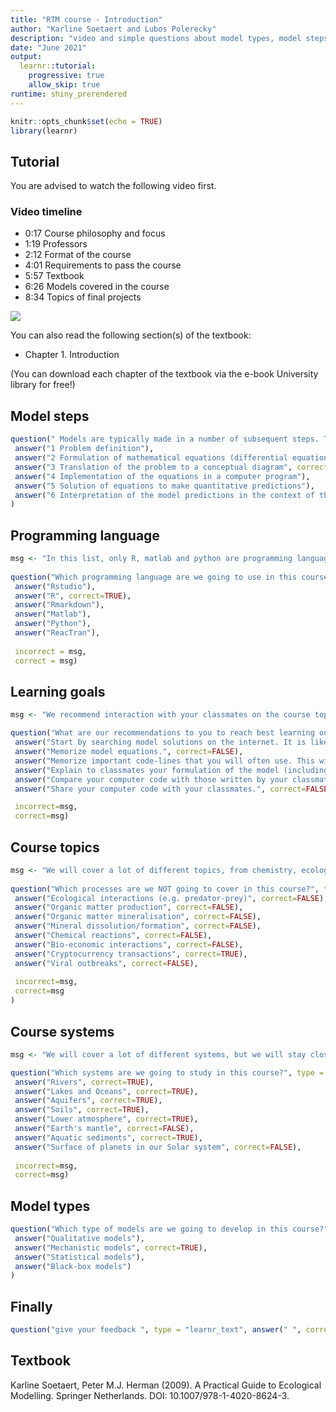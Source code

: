 ```yaml
---
title: "RTM course - Introduction"
author: "Karline Soetaert and Lubos Polerecky"
description: "video and simple questions about model types, model steps, language"
date: "June 2021"
output: 
  learnr::tutorial:
    progressive: true
    allow_skip: true
runtime: shiny_prerendered
---
```


```r
knitr::opts_chunk$set(echo = TRUE)
library(learnr)
```

## Tutorial

You are advised to watch the following video first.

### Video timeline 
* 0:17 Course philosophy and focus
* 1:19 Professors
* 2:12 Format of the course
* 4:01 Requirements to pass the course
* 5:57 Textbook
* 6:26 Models covered in the course
* 8:34 Topics of final projects

![](https://www.youtube.com/watch?v=r45xetHO8bI&list=PLx8PHcDdmF-uD1Pr07TU9SzlhlGpfrxqn&index=1)

You can also read the following section(s) of the textbook:

* Chapter 1. Introduction

(You can download each chapter of the textbook via the e-book University library for free!)

## Model steps

```r
question(" Models are typically made in a number of subsequent steps. Toggle the steps that are *not* correctly positioned:", type = "checkbox",
 answer("1 Problem definition"),
 answer("2 Formulation of mathematical equations (differential equations)", correct  =TRUE),
 answer("3 Translation of the problem to a conceptual diagram", correct  =TRUE),
 answer("4 Implementation of the equations in a computer program"),
 answer("5 Solution of equations to make quantitative predictions"),
 answer("6 Interpretation of the model predictions in the context of the original problem")
)
```

## Programming language

```r
msg <- "In this list, only R, matlab and python are programming languages, and R is the one that we will use in this course. Rmarkdown is a platform to merge an R-code with text;  Rstudio provides an integrated development environment (IDE), or an interface, that facilitates using R; ReacTran is one of the many R-packages that we will use."
  
question("Which programming language are we going to use in this course to solve our models?", type = "learnr_radio",
 answer("Rstudio"),
 answer("R", correct=TRUE),
 answer("Rmarkdown"),
 answer("Matlab"),
 answer("Python"),
 answer("ReacTran"),
 
 incorrect = msg,
 correct = msg)
```

## Learning goals

```r
msg <- "We recommend interaction with your classmates on the course topics - compare your model steps and model solutions with each other!"

question("What are our recommendations to you to reach best learning outcomes in this course?", type = "learnr_checkbox",
 answer("Start by searching model solutions on the internet. It is likely that someone had the same problem as you before, so you can see their solution and learn from it.", correct=FALSE),
 answer("Memorize model equations.", correct=FALSE),
 answer("Memorize important code-lines that you will often use. This will speed up the development of your imodels.", correct=FALSE),
 answer("Explain to classmates your formulation of the model (including the conceptual diagram, equations, computer code).", correct=TRUE),
 answer("Compare your computer code with those written by your classmates.", correct=TRUE),
 answer("Share your computer code with your classmates.", correct=FALSE),

 incorrect=msg,
 correct=msg)
```

## Course topics

```r
msg <- "We will cover a lot of different topics, from chemistry, ecology, physics, and even economy - but this does not include cryptocurrency."
  
question("Which processes are we NOT going to cover in this course?", type = "learnr_checkbox",
 answer("Ecological interactions (e.g. predator-prey)", correct=FALSE),
 answer("Organic matter production", correct=FALSE),
 answer("Organic matter mineralisation", correct=FALSE),
 answer("Mineral dissolution/formation", correct=FALSE),
 answer("Chemical reactions", correct=FALSE),
 answer("Bio-economic interactions", correct=FALSE),   
 answer("Cryptocurrency transactions", correct=TRUE),
 answer("Viral outbreaks", correct=FALSE),
 
 incorrect=msg,
 correct=msg
)
```

## Course systems

```r
msg <- "We will cover a lot of different systems, but we will stay close to the Earth's surface."

question("Which systems are we going to study in this course?", type = "learnr_checkbox",
 answer("Rivers", correct=TRUE),
 answer("Lakes and Oceans", correct=TRUE),
 answer("Aquifers", correct=TRUE),
 answer("Soils", correct=TRUE),
 answer("Lower atmosphere", correct=TRUE),
 answer("Earth's mantle", correct=FALSE),
 answer("Aquatic sediments", correct=TRUE),
 answer("Surface of planets in our Solar system", correct=FALSE),
 
 incorrect=msg,
 correct=msg)
```

## Model types

```r
question("Which type of models are we going to develop in this course?", type = "learnr_radio",
 answer("Qualitative models"),
 answer("Mechanistic models", correct=TRUE),
 answer("Statistical models"),
 answer("Black-box models")
)
```

## Finally

```r
question("give your feedback ", type = "learnr_text", answer(" ", correct=TRUE), correct="thank you", incorrect = "thank you")
```

## Textbook

Karline Soetaert, Peter M.J. Herman (2009). A Practical Guide to Ecological Modelling. Springer Netherlands. DOI: 10.1007/978-1-4020-8624-3.
